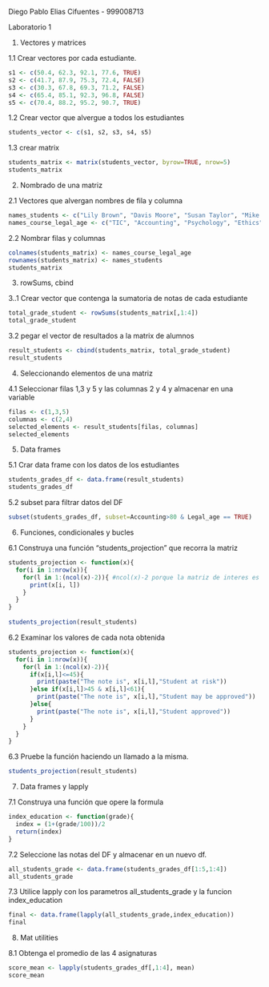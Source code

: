 Diego Pablo Elias Cifuentes - 999008713

Laboratorio 1

1. Vectores y matrices

1.1 Crear vectores por cada estudiante.

```{r}
s1 <- c(50.4, 62.3, 92.1, 77.6, TRUE)
s2 <- c(41.7, 87.9, 75.3, 72.4, FALSE)
s3 <- c(30.3, 67.8, 69.3, 71.2, FALSE)
s4 <- c(65.4, 85.1, 92.3, 96.8, FALSE)
s5 <- c(70.4, 88.2, 95.2, 90.7, TRUE)
```

1.2 Crear vector que alvergue a todos los estudiantes

```{r}
students_vector <- c(s1, s2, s3, s4, s5)
```

1.3 crear matrix

```{r}
students_matrix <- matrix(students_vector, byrow=TRUE, nrow=5)
students_matrix
```

2. Nombrado de una matriz

2.1 Vectores que alvergan nombres de fila y columna

```{r}
names_students <- c("Lily Brown", "Davis Moore", "Susan Taylor", "Mike Jones", "Tom Hill")
names_course_legal_age <- c("TIC", "Accounting", "Psychology", "Ethics", "Legal_age")
```

2.2 Nombrar filas y columnas

```{r}
colnames(students_matrix) <- names_course_legal_age
rownames(students_matrix) <- names_students
students_matrix
```
3. rowSums, cbind

3..1 Crear vector que contenga la sumatoria de notas de cada estudiante

```{r}
total_grade_student <- rowSums(students_matrix[,1:4])
total_grade_student
```
3.2 pegar el vector de resultados a la matrix de alumnos

```{r}
result_students <- cbind(students_matrix, total_grade_student)
result_students
```

4. Seleccionando elementos de una matriz

4.1 Seleccionar filas 1,3 y 5 y las columnas 2 y 4 y almacenar en una variable

```{r}
filas <- c(1,3,5)
columnas <- c(2,4)
selected_elements <- result_students[filas, columnas]
selected_elements

```
5. Data frames

5.1 Crar data frame con los datos de los estudiantes

```{r}
students_grades_df <- data.frame(result_students)
students_grades_df
```

5.2 subset para filtrar datos del DF

```{r}
subset(students_grades_df, subset=Accounting>80 & Legal_age == TRUE)

```

6. Funciones, condicionales y bucles

6.1 Construya una función "students_projection" que recorra la matriz

```{r}
students_projection <- function(x){
  for(i in 1:nrow(x)){
    for(l in 1:(ncol(x)-2)){ #ncol(x)-2 porque la matriz de interes es de 6 columnas y solo me interesan las 4 primeras
      print(x[i, l])
    }
  }
}
  
students_projection(result_students)
```
6.2 Examinar los valores de cada nota obtenida

```{r}

students_projection <- function(x){
  for(i in 1:nrow(x)){
    for(l in 1:(ncol(x)-2)){
      if(x[i,l]<=45){
        print(paste("The note is", x[i,l],"Student at risk"))
      }else if(x[i,l]>45 & x[i,l]<61){
        print(paste("The note is", x[i,l],"Student may be approved"))
      }else{
        print(paste("The note is", x[i,l],"Student approved"))
      }
    }
  }
}
```
 6.3 Pruebe la función haciendo un llamado a la misma.
```{r}

students_projection(result_students)

```
 
7. Data frames y lapply

7.1 Construya una función que opere la formula

```{r}
index_education <- function(grade){
  index = (1+(grade/100))/2
  return(index)
}
```

7.2 Seleccione las notas del DF y almacenar en un nuevo df.

```{r}
all_students_grade <- data.frame(students_grades_df[1:5,1:4])
all_students_grade

```
7.3 Utilice lapply con los parametros all_students_grade y la funcion index_education

```{r}
final <- data.frame(lapply(all_students_grade,index_education))
final
```

8. Mat utilities

8.1 Obtenga el promedio de las 4 asignaturas

```{r}
score_mean <- lapply(students_grades_df[,1:4], mean)
score_mean
```

